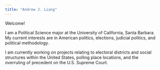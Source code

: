 ```yaml
---
title: "Andrew J. Liang"
---
```


Welcome!

I am a Political Science major at the University of California, Santa Barbara. My current interests are in American politics, elections, judicial politics, and political methodology. 

I am currently working on projects relating to electoral districts and social structures within the United States, polling place locations, and the overruling of precedent on the U.S. Supreme Court.

